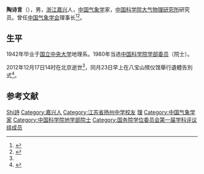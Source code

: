 {{Expand|time=2012-03-29T01:55:34+00:00 }}
{{Infobox person
| 姓名     = 陶诗言
| 图像     = 
| 图像替代 = 
| 图像说明 = 
| 出生日期 = 1918年8月12日
| 出生地   = {{ROC-1912}}浙江嘉兴
| 死亡日期 = 2012年12月17日
| 死亡地   = {{PRC}}北京
| 国籍       = {{PRC}}
| 籍贯       = 
| 别名     = 
| 知名于   = 
| 职业     = [[气象学|气象学]]家
| 母校 = [[国立中央大学_(南京)|中央大学]]
}}

'''陶诗言'''（{{bd|1918年|8月12日|2012年|12月17日|catIdx=Tao陶}}），男，[[浙江|浙江]][[嘉兴|嘉兴]]人，[[中华人民共和国|中国]][[气象学|气象学]]家，[[中国科学院大气物理研究所|中国科学院大气物理研究所]]研究员。曾任[[中国气象学会|中国气象学会]]理事长<ref>{{Cite web|title=陶诗言|url=http://sourcedb.cas.cn/sourcedb_ad_cas/zw2/ysxx/dxb/|accessdate=|work=中国科学院学部与院士|archiveurl=https://web.archive.org/web/20120426134225/http://sourcedb.cas.cn/sourcedb_ad_cas/zw2/ysxx/dxb/|archivedate=2012-04-26}}</ref><ref name=":0">{{Cite web |date=2012-12-18 |title=著名气象学家陶诗言院士逝世 |url=http://www.xinhuanet.com//politics/2012-12/18/c_114070235.htm |website=[[新华网|新华网]] |access-date=2022-06-28}}</ref>。

== 生平 ==
1942年毕业于[[国立中央大学_(南京)|国立中央大学]]地理系。1980年当选[[中国科学院学部委员|中国科学院学部委员]]（院士）。

2012年12月17日14时在北京逝世<ref name=":0" />，同月23日早上在八宝山殡仪馆舉行遺體告別式<ref>{{Cite web |author=谢忠军 |author2=庄白羽 |date=2012-12-23 |title=社会各界送别著名气象学家陶诗言先生 |url=http://www.cma.gov.cn/2011xzt/2012zhuant/20121219/2012121901/201212/t20121223_199318.html |website=中国气象局 |publisher=中国气象报 |access-date=2022-06-28}}</ref>。

== 参考文献 ==
{{reflist}}

{{中国科学院地学部院士}}
{{国务院学位委员会第一届学科评议组/理学}}

{{Authority control}}
{{DEFAULTSORT:Tao陶}}
[[Category:陶姓|Shi詩]]
[[Category:嘉兴人|Category:嘉兴人]]
[[Category:江苏省扬州中学校友|Category:江苏省扬州中学校友]]
[[Category:國立中央大學大陸時期校友|理]]
[[Category:中国气象学家|Category:中国气象学家]]
[[Category:中国科学院地学部院士|Category:中国科学院地学部院士]]
[[Category:国务院学位委员会第一届学科评议组成员|Category:国务院学位委员会第一届学科评议组成员]]

{{中国科学家小作品}}